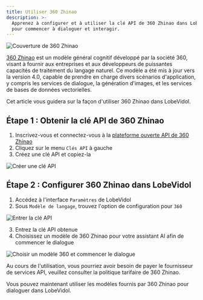 ```yaml
---
title: Utiliser 360 Zhinao
description: >-
  Apprenez à configurer et à utiliser la clé API de 360 Zhinao dans LobeVidol
  pour commencer à dialoguer et interagir.
---
```


<img
className="block"
src="https://oss.vidol.chat/docs/2024/12/79f9edb472e9f67042a3d16aaa2641e7.png"
alt="Couverture de 360 Zhinao"
/>

[360 Zhinao](https://ai.360.com/) est un modèle général cognitif développé par la société 360, visant à fournir aux entreprises et aux développeurs de puissantes capacités de traitement du langage naturel. Ce modèle a été mis à jour vers la version 4.0, capable de prendre en charge divers scénarios d'application, y compris les services de dialogue, la génération d'images, et les services de bases de données vectorielles.

Cet article vous guidera sur la façon d'utiliser 360 Zhinao dans LobeVidol.

## Étape 1 : Obtenir la clé API de 360 Zhinao

1. Inscrivez-vous et connectez-vous à la [plateforme ouverte API de 360 Zhinao](https://ai.360.com/platform/keys)
2. Cliquez sur le menu `Clés API` à gauche
3. Créez une clé API et copiez-la

<img
src="https://oss.vidol.chat/assets/688e6e10904ad46cf7f44bba6359f90c.webp"
alt="Créer une clé API"
/>

## Étape 2 : Configurer 360 Zhinao dans LobeVidol

1. Accédez à l'interface `Paramètres` de LobeVidol
2. Sous `Modèle de langage`, trouvez l'option de configuration pour `360`

<img
src="https://oss.vidol.chat/assets/65c86d6e63ddd5dd9896a6a67c054c0d.webp"
alt="Entrer la clé API"
/>

3. Entrez la clé API obtenue
4. Choisissez un modèle de 360 Zhinao pour votre assistant AI afin de commencer le dialogue

<img
src="https://oss.vidol.chat/docs/2024/12/e32889a1d501a14cba082ea42c7431f4.png"
alt="Choisir un modèle 360 et commencer le dialogue"
/>

<Warning>Au cours de l'utilisation, vous pourriez avoir besoin de payer le fournisseur de services API, veuillez consulter la politique tarifaire de 360 Zhinao.</Warning>

Vous pouvez maintenant utiliser les modèles fournis par 360 Zhinao pour dialoguer dans LobeVidol.


